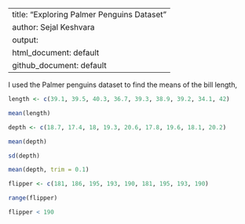 <!-- There are a few issues here. See below -->

<!-- First, your YAML metadata block at the top of the file (where title, author, output, etc. are, needs to begin _and end_ with three hyphens like below. -->
<!-- Second, see how suboptions on the YAML (like the different types of 'output' need to be indented by two spaces. -->
<!-- See also the comments below. -->

---
title: "Exploring Palmer Penguins Dataset"
author: Sejal Keshvara
output: 
  html_document: default
  github_document: default
---

<!-- Please place all files for a homework assignment into a folder for that assignment, like 'hw01', 'hw02', etc. -->

I used the Palmer penguins dataset to find the means of the bill length,

<!-- R code needs to be entered into code blocks. Right now, this is being treated as regular text. See how I edited it below.  -->

```r
length <- c(39.1, 39.5, 40.3, 36.7, 39.3, 38.9, 39.2, 34.1, 42)

mean(length)

depth <- c(18.7, 17.4, 18, 19.3, 20.6, 17.8, 19.6, 18.1, 20.2)

mean(depth)

sd(depth)

mean(depth, trim = 0.1)

flipper <- c(181, 186, 195, 193, 190, 181, 195, 193, 190)

range(flipper)

flipper < 190
```

<!-- When you knit the file, you want to look at the output and see that it looks correct. In your knitted html and md, it just shows the R code, but not any results, because the R code wasn't in a code block and so wasn't actually run. -->
